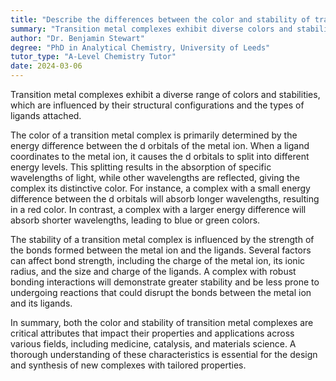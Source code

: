 ```yaml
---
title: "Describe the differences between the color and stability of transition metal complexes"
summary: "Transition metal complexes exhibit diverse colors and stability influenced by their structural configuration and the types of ligands attached."
author: "Dr. Benjamin Stewart"
degree: "PhD in Analytical Chemistry, University of Leeds"
tutor_type: "A-Level Chemistry Tutor"
date: 2024-03-06
---
```


Transition metal complexes exhibit a diverse range of colors and stabilities, which are influenced by their structural configurations and the types of ligands attached.

The color of a transition metal complex is primarily determined by the energy difference between the d orbitals of the metal ion. When a ligand coordinates to the metal ion, it causes the d orbitals to split into different energy levels. This splitting results in the absorption of specific wavelengths of light, while other wavelengths are reflected, giving the complex its distinctive color. For instance, a complex with a small energy difference between the d orbitals will absorb longer wavelengths, resulting in a red color. In contrast, a complex with a larger energy difference will absorb shorter wavelengths, leading to blue or green colors.

The stability of a transition metal complex is influenced by the strength of the bonds formed between the metal ion and the ligands. Several factors can affect bond strength, including the charge of the metal ion, its ionic radius, and the size and charge of the ligands. A complex with robust bonding interactions will demonstrate greater stability and be less prone to undergoing reactions that could disrupt the bonds between the metal ion and its ligands.

In summary, both the color and stability of transition metal complexes are critical attributes that impact their properties and applications across various fields, including medicine, catalysis, and materials science. A thorough understanding of these characteristics is essential for the design and synthesis of new complexes with tailored properties.
    